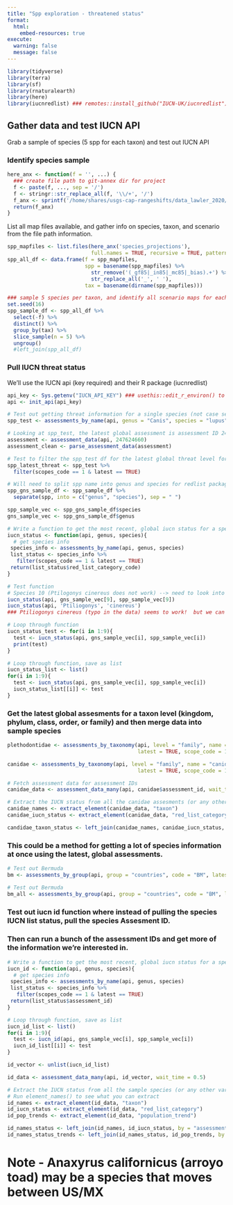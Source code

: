 ```yaml
---
title: "Spp exploration - threatened status"
format: 
  html:
    embed-resources: true
execute:
  warning: false
  message: false
---
```


```r
library(tidyverse)
library(terra)
library(sf)
library(rnaturalearth)
library(here)
library(iucnredlist) ### remotes::install_github("IUCN-UK/iucnredlist")
```

## Gather data and test IUCN API

Grab a sample of species (5 spp for each taxon) and test out IUCN API

### Identify species sample

```r
here_anx <- function(f = '', ...) { 
  ### create file path to git-annex dir for project
  f <- paste(f, ..., sep = '/')
  f <- stringr::str_replace_all(f, '\\/+', '/')
  f_anx <- sprintf('/home/shares/usgs-cap-rangeshifts/data_lawler_2020/%s', f)
  return(f_anx)
}
```

List all map files available, and gather info on species, taxon, and scenario from the file path information.

```r
spp_mapfiles <- list.files(here_anx('species_projections'), 
                           full.names = TRUE, recursive = TRUE, pattern = '.tif')
spp_all_df <- data.frame(f = spp_mapfiles,
                         spp = basename(spp_mapfiles) %>%
                           str_remove('(_gf85|_in85|_mc85|_bias).+') %>%
                           str_replace_all('_', ' '),
                         tax = basename(dirname(spp_mapfiles)))

### sample 5 species per taxon, and identify all scenario maps for each
set.seed(16)
spp_sample_df <- spp_all_df %>%
  select(-f) %>%
  distinct() %>%
  group_by(tax) %>%
  slice_sample(n = 5) %>%
  ungroup() 
  #left_join(spp_all_df)
```

### Pull IUCN threat status

We'll use the IUCN api (key required) and their R package (iucnredlist)

```r
api_key <- Sys.getenv("IUCN_API_KEY") ### usethis::edit_r_environ() to add key to R environment file
api <- init_api(api_key)
```

```r
# Test out getting threat information for a single species (not case sensitive)
spp_test <- assessments_by_name(api, genus = "Canis", species = "lupus")

# Looking at spp_test, the latest global assessment is assessment ID 247624660
assessment <- assessment_data(api, 247624660)
assessment_clean <- parse_assessment_data(assessment)
```

```r
# Test to filter the spp_test df for the latest global threat level for the species
spp_latest_threat <- spp_test %>% 
  filter(scopes_code == 1 & latest == TRUE)
```

```r
# Will need to split spp name into genus and species for redlist package
spp_gns_sample_df <- spp_sample_df %>% 
  separate(spp, into = c("genus", "species"), sep = " ")

spp_sample_vec <- spp_gns_sample_df$species
gns_sample_vec <- spp_gns_sample_df$genus
```

```r
# Write a function to get the most recent, global iucn status for a species
iucn_status <- function(api, genus, species){
  # get species info 
 species_info <- assessments_by_name(api, genus, species) 
 list_status <- species_info %>% 
   filter(scopes_code == 1 & latest == TRUE) 
 return(list_status$red_list_category_code)
}
```

```r
# Test function
# Species 10 (Ptilogonys cinereus does not work) --> need to look into
iucn_status(api, gns_sample_vec[9], spp_sample_vec[9])
iucn_status(api, 'Ptiliogonys', 'cinereus')
### Ptiliogonys cinereus (typo in the data) seems to work!  but we can bet there will be other typos
```

```r
# Loop through function
iucn_status_test <- for(i in 1:9){
  test <- iucn_status(api, gns_sample_vec[i], spp_sample_vec[i])
  print(test)
}
```

```r
# Loop through function, save as list
iucn_status_list <- list()
for(i in 1:9){
  test <- iucn_status(api, gns_sample_vec[i], spp_sample_vec[i])
  iucn_status_list[[i]] <- test
}
```

### Get the latest global assesments for a taxon level (kingdom, phylum, class, order, or family) and then merge data into sample species

```r
plethodontidae <- assessments_by_taxonomy(api, level = "family", name = "plethodontidae", 
                                          latest = TRUE, scope_code = 1, wait_time = 0.5)
```

```r
canidae <- assessments_by_taxonomy(api, level = "family", name = "canidae", 
                                          latest = TRUE, scope_code = 1, wait_time = 0.5)
```

```r
# Fetch assessment data for assessment IDs
canidae_data <- assessment_data_many(api, canidae$assessment_id, wait_time = 0.5)
```

```r
# Extract the IUCN status from all the canidae assesments (or any other variable of interest)
canidae_names <- extract_element(canidae_data, "taxon")
canidae_iucn_status <- extract_element(canidae_data, "red_list_category")

candidae_taxon_status <- left_join(canidae_names, canidae_iucn_status, by = "assessment_id")
```

### This could be a method for getting a lot of species information at once using the latest, global assessments. 

```r
# Test out Bermuda
bm <- assessments_by_group(api, group = "countries", code = "BM", latest = TRUE, wait_time = 0.5)
```

```r
# Test out Bermuda
bm_all <- assessments_by_group(api, group = "countries", code = "BM", latest = FALSE, wait_time = 0.5)
```

### Test out iucn id function where instead of pulling the species IUCN list status, pull the species Assesment ID. 
### Then can run a bunch of the assessment IDs and get more of the information we're interested in.

```r
# Write a function to get the most recent, global iucn status for a species
iucn_id <- function(api, genus, species){
  # get species info 
 species_info <- assessments_by_name(api, genus, species) 
 list_status <- species_info %>% 
   filter(scopes_code == 1 & latest == TRUE) 
 return(list_status$assessment_id)
}
```

```r
# Loop through function, save as list
iucn_id_list <- list()
for(i in 1:9){
  test <- iucn_id(api, gns_sample_vec[i], spp_sample_vec[i])
  iucn_id_list[[i]] <- test
}
```

```r
id_vector <- unlist(iucn_id_list)
```

```r
id_data <- assessment_data_many(api, id_vector, wait_time = 0.5)
```

```r
# Extract the IUCN status from all the sample species (or any other variable of interest)
# Run element_names() to see what you can extract
id_names <- extract_element(id_data, "taxon")
id_iucn_status <- extract_element(id_data, "red_list_category")
id_pop_trends <- extract_element(id_data, "population_trend")

id_names_status <- left_join(id_names, id_iucn_status, by = "assessment_id")
id_names_status_trends <- left_join(id_names_status, id_pop_trends, by = "assessment_id")
```

# Note - Anaxyrus californicus (arroyo toad) may be a species that moves between US/MX
